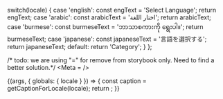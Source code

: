 
  switch(locale) {
    case 'english': const engText = 'Select Language'; return engText;
    case 'arabic': const arabicText = 'اختار اللغة'; return arabicText;
    case 'burmese': const burmeseText = 'ဘာသာစကားကို ရွေးပါ။'; return burmeseText;
    case 'japanese': const japaneseText = '言語を選択する'; return japaneseText;
    default: return 'Category';
  }
};

/* todo: we are using "=" for remove from storybook only. Need to find a better solution.*/
<Meta = />

<Story name="MegaMenu">
  {(args, { globals: { locale } }) => {
    const caption = getCaptionForLocale(locale);
    return <MegaMenu text={caption}></MegaMenu>;
  }}
</Story>



